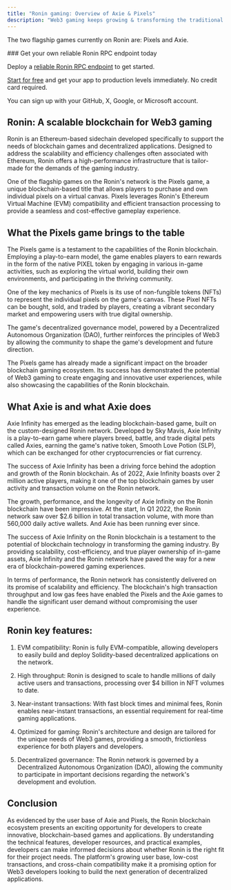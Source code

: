```yaml
---
title: "Ronin gaming: Overview of Axie & Pixels"
description: "Web3 gaming keeps growing & transforming the traditional gaming landscape."
---
```


The two flagship games currently on Ronin are: Pixels and Axie.

<Check>
  ### Get your own reliable Ronin RPC endpoint today

  Deploy a [reliable Ronin RPC endpoint](https://chainstack.com/build-better-with-ronin/) to get started.

  [Start for free](https://console.chainstack.com/) and get your app to production levels immediately. No credit card required.

  You can sign up with your GitHub, X, Google, or Microsoft account.
</Check>

## Ronin: A scalable blockchain for Web3 gaming

Ronin is an Ethereum-based sidechain developed specifically to support the needs of blockchain games and decentralized applications. Designed to address the scalability and efficiency challenges often associated with Ethereum, Ronin offers a high-performance infrastructure that is tailor-made for the demands of the gaming industry.

One of the flagship games on the Ronin's network is the Pixels game, a unique blockchain-based title that allows players to purchase and own individual pixels on a virtual canvas. Pixels leverages Ronin's Ethereum Virtual Machine (EVM) compatibility and efficient transaction processing to provide a seamless and cost-effective gameplay experience.

## What the Pixels game brings to the table

The Pixels game is a testament to the capabilities of the Ronin blockchain. Employing a play-to-earn model, the game enables players to earn rewards in the form of the native PIXEL token by engaging in various in-game activities, such as exploring the virtual world, building their own environments, and participating in the thriving community.

One of the key mechanics of Pixels is its use of non-fungible tokens (NFTs) to represent the individual pixels on the game's canvas. These Pixel NFTs can be bought, sold, and traded by players, creating a vibrant secondary market and empowering users with true digital ownership.

The game's decentralized governance model, powered by a Decentralized Autonomous Organization (DAO), further reinforces the principles of Web3 by allowing the community to shape the game's development and future direction.

The Pixels game has already made a significant impact on the broader blockchain gaming ecosystem. Its success has demonstrated the potential of Web3 gaming to create engaging and innovative user experiences, while also showcasing the capabilities of the Ronin blockchain.

## What Axie is and what Axie does

Axie Infinity has emerged as the leading blockchain-based game, built on the custom-designed Ronin network. Developed by Sky Mavis, Axie Infinity is a play-to-earn game where players breed, battle, and trade digital pets called Axies, earning the game's native token, Smooth Love Potion (SLP), which can be exchanged for other cryptocurrencies or fiat currency.

The success of Axie Infinity has been a driving force behind the adoption and growth of the Ronin blockchain. As of 2022, Axie Infinity boasts over 2 million active players, making it one of the top blockchain games by user activity and transaction volume on the Ronin network.

The growth, performance, and the longevity of Axie Infinity on the Ronin blockchain have been impressive. At the start, In Q1 2022, the Ronin network saw over $2.6 billion in total transaction volume, with more than 560,000 daily active wallets. And Axie has been running ever since.

The success of Axie Infinity on the Ronin blockchain is a testament to the potential of blockchain technology in transforming the gaming industry. By providing scalability, cost-efficiency, and true player ownership of in-game assets, Axie Infinity and the Ronin network have paved the way for a new era of blockchain-powered gaming experiences.

In terms of performance, the Ronin network has consistently delivered on its promise of scalability and efficiency. The blockchain's high transaction throughput and low gas fees have enabled the Pixels and the Axie games to handle the significant user demand without compromising the user experience.

## Ronin key features:

1. EVM compatibility: Ronin is fully EVM-compatible, allowing developers to easily build and deploy Solidity-based decentralized applications on the network.

2. High throughput: Ronin is designed to scale to handle millions of daily active users and transactions, processing over $4 billion in NFT volumes to date.

3. Near-instant transactions: With fast block times and minimal fees, Ronin enables near-instant transactions, an essential requirement for real-time gaming applications.

4. Optimized for gaming: Ronin's architecture and design are tailored for the unique needs of Web3 games, providing a smooth, frictionless experience for both players and developers.

5. Decentralized governance: The Ronin network is governed by a Decentralized Autonomous Organization (DAO), allowing the community to participate in important decisions regarding the network's development and evolution.

## Conclusion

As evidenced by the user base of Axie and Pixels, the Ronin blockchain ecosystem presents an exciting opportunity for developers to create innovative, blockchain-based games and applications. By understanding the technical features, developer resources, and practical examples, developers can make informed decisions about whether Ronin is the right fit for their project needs. The platform's growing user base, low-cost transactions, and cross-chain compatibility make it a promising option for Web3 developers looking to build the next generation of decentralized applications.
